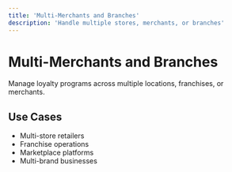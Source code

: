 ```yaml
---
title: 'Multi-Merchants and Branches'
description: 'Handle multiple stores, merchants, or branches'
---
```


# Multi-Merchants and Branches

Manage loyalty programs across multiple locations, franchises, or merchants.

## Use Cases

- Multi-store retailers
- Franchise operations
- Marketplace platforms
- Multi-brand businesses

